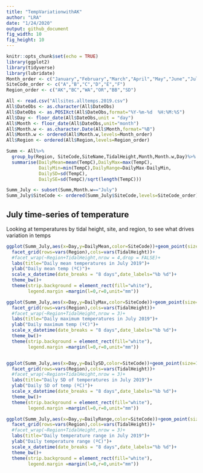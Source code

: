 ```yaml
---
title: "TempVariationwithAK"
author: "LRA"
date: "1/24/2020"
output: github_document
fig_width: 10 
fig_height: 10
---
```


```r
knitr::opts_chunk$set(echo = TRUE)
library(ggplot2)
library(tidyverse)
library(lubridate)
Month_order <- c("January","February","March","April","May","June","July","August","September","October","November","December")
SiteCode_order <- c("A","B","C","D","E","F")
Region_order <- c("AK","BC","WA","OR","BB","SD")
```

```r
All <- read.csv("Allsites.alltemps.2019.csv")
All$DateObs <- as.character(All$DateObs) 
All$DateObs <- as.POSIXct(All$DateObs,format="%Y-%m-%d  %H:%M:%S")
All$Day <- floor_date(All$DateObs,unit = "day")
All$Month <- floor_date(All$DateObs,unit="month")
All$Month.w <- as.character.Date(All$Month,format="%B")
All$Month.w <- ordered(All$Month.w,levels=Month_order)
All$Region <- ordered(All$Region,levels=Region_order)

Summ <- All%>%
  group_by(Region, SiteCode,SiteName,TidalHeight,Month,Month.w,Day)%>%
  summarise(DailyMean=mean(TempC),DailyMax=max(TempC),
            DailyMin=min(TempC),DailyRange=DailyMax-DailyMin,
            DailySD=sd(TempC),
            DailySE=sd(TempC)/sqrt(length(TempC)))

Summ_July <- subset(Summ,Month.w=="July")
Summ_July$SiteCode <- ordered(Summ_July$SiteCode,levels=SiteCode_order)
```

## July time-series of temperature
Looking at temperatures by tidal height, site, and region, to see what drives variation in temps
```r
ggplot(Summ_July,aes(x=Day,y=DailyMean,color=SiteCode))+geom_point(size=0.8)+
  facet_grid(rows=vars(Region),cols=vars(TidalHeight))+
  #facet_wrap(~Region+TidalHeight,nrow = 4,drop = FALSE)+
  labs(title="Daily mean temperatures in July 2019")+
  ylab("Daily mean temp (ºC)")+
  scale_x_datetime(date_breaks = "8 days",date_labels="%b %d")+
  theme_bw()+
  theme(strip.background = element_rect(fill="white"),
        legend.margin =margin(l=0,r=0,unit="mm"))

ggplot(Summ_July,aes(x=Day,y=DailyMax,color=SiteCode))+geom_point(size=1)+
  facet_grid(rows=vars(Region),cols=vars(TidalHeight))+
  #facet_wrap(~Region+TidalHeight,nrow = 3)+
  labs(title="Daily maximum temperatures in July 2019")+
  ylab("Daily maximum temp (ºC)")+
  scale_x_datetime(date_breaks = "8 days",date_labels="%b %d")+
  theme_bw()+
  theme(strip.background = element_rect(fill="white"),
        legend.margin =margin(l=0,r=0,unit="mm"))


ggplot(Summ_July,aes(x=Day,y=DailySD,color=SiteCode))+geom_point(size=1)+
  facet_grid(rows=vars(Region),cols=vars(TidalHeight))+
  #facet_wrap(~Region+TidalHeight,nrow = 3)+
  labs(title="Daily SD of temperatures in July 2019")+
  ylab("Daily SD of temp (ºC)")+
  scale_x_datetime(date_breaks = "8 days",date_labels="%b %d")+
  theme_bw()+
  theme(strip.background = element_rect(fill="white"),
        legend.margin =margin(l=0,r=0,unit="mm"))

ggplot(Summ_July,aes(x=Day,y=DailyRange,color=SiteCode))+geom_point(size=1)+
  facet_grid(rows=vars(Region),cols=vars(TidalHeight))+
  #facet_wrap(~Region+TidalHeight,nrow = 3)+
  labs(title="Daily temperature range in July 2019")+
  ylab("Daily temperature range (ºC)")+
  scale_x_datetime(date_breaks = "8 days",date_labels="%b %d")+
  theme_bw()+
  theme(strip.background = element_rect(fill="white"),
        legend.margin =margin(l=0,r=0,unit="mm"))

```